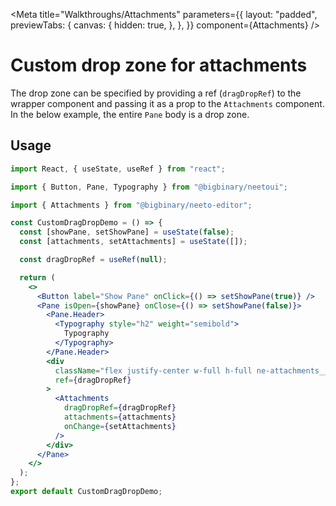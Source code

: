 
<Meta
  title="Walkthroughs/Attachments"
  parameters={{
    layout: "padded",
    previewTabs: {
      canvas: {
        hidden: true,
      },
    },
  }}
  component={Attachments}
/>

# Custom drop zone for attachments

The drop zone can be specified by providing a ref (`dragDropRef`) to the wrapper
component and passing it as a prop to the `Attachments` component. In the below
example, the entire `Pane` body is a drop zone.

<Canvas>
  <Story name="Custom drop zone">
    <CustomDragDropDemo />
  </Story>
</Canvas>

## Usage

```jsx
import React, { useState, useRef } from "react";

import { Button, Pane, Typography } from "@bigbinary/neetoui";

import { Attachments } from "@bigbinary/neeto-editor";

const CustomDragDropDemo = () => {
  const [showPane, setShowPane] = useState(false);
  const [attachments, setAttachments] = useState([]);

  const dragDropRef = useRef(null);

  return (
    <>
      <Button label="Show Pane" onClick={() => setShowPane(true)} />
      <Pane isOpen={showPane} onClose={() => setShowPane(false)}>
        <Pane.Header>
          <Typography style="h2" weight="semibold">
            Typography
          </Typography>
        </Pane.Header>
        <div
          className="flex justify-center w-full h-full ne-attachments__wrapper"
          ref={dragDropRef}
        >
          <Attachments
            dragDropRef={dragDropRef}
            attachments={attachments}
            onChange={setAttachments}
          />
        </div>
      </Pane>
    </>
  );
};
export default CustomDragDropDemo;
```
